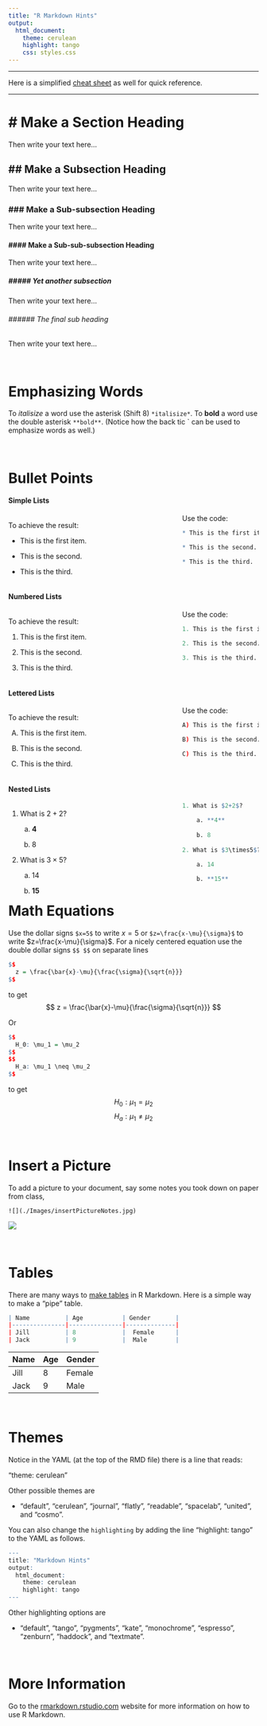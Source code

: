 ```yaml
---
title: "R Markdown Hints"
output: 
  html_document: 
    theme: cerulean
    highlight: tango
    css: styles.css
---
```


<script type="text/javascript">
 function showhide(id) {
    var e = document.getElementById(id);
    e.style.display = (e.style.display == 'block') ? 'none' : 'block';
 }
</script>

----

Here is a simplified [cheat sheet](https://www.rstudio.com/wp-content/uploads/2015/02/rmarkdown-cheatsheet.pdf) as well for quick reference.

----

# \# Make a Section Heading

Then write your text here...

## \#\# Make a Subsection Heading

Then write your text here...

### \#\#\# Make a Sub-subsection Heading

Then write your text here...

#### \#\#\#\# Make a Sub-sub-subsection Heading

Then write your text here...

##### \#\#\#\#\# Yet another subsection

Then write your text here...

###### \#\#\#\#\#\# The final sub heading

Then write your text here...



<br />

# Emphasizing Words

To *italisize* a word use the asterisk (Shift 8) `*italisize*`. To **bold** a word use the double asterisk `**bold**`. (Notice how the back tic ` ` ` can be used to emphasize words as well.)

<br />

# Bullet Points

#### Simple Lists

<div style="float:left;width:300px;">
To achieve the result:

* This is the first item.

* This is the second.

* This is the third.

</div>

<div style="padding-left:350px;">

Use the code:

```r
* This is the first item.

* This is the second.

* This is the third.
```
</div>

<div style="clear:both;"></div>

#### Numbered Lists

<div style="float:left;width:300px;">

To achieve the result:

1. This is the first item.

2. This is the second.

3. This is the third.

</div>

<div style="padding-left:350px;">

Use the code:

```r
1. This is the first item.

2. This is the second.

3. This is the third.
```

</div>

<div style="clear:both;"></div>

#### Lettered Lists

<div style="float:left;width:300px;">

To achieve the result:

A) This is the first item.

B) This is the second.

C) This is the third.

</div>

<div style="padding-left:350px;">
Use the code:

```r
A) This is the first item.

B) This is the second.

C) This is the third.
```


</div>

<div style="clear:both;"></div>


#### Nested Lists

<div style="float:left;width:300px;">

1. What is $2+2$?

    a. **4**
    
    b. 8
  
2. What is $3\times5$?

    a. 14
    
    b. **15**

</div>

<div style="padding-left:350px;">

```r
1. What is $2+2$?

    a. **4**
    
    b. 8
  
2. What is $3\times5$?

    a. 14
    
    b. **15**

```

</div>
    
# Math Equations

Use the dollar signs `$x=5$` to write $x=5$ or `$z=\frac{x-\mu}{\sigma}$` to write $z=\frac{x-\mu}{\sigma}$. For a nicely centered equation use the double dollar signs `$$ $$` on separate lines 

```r
$$
  z = \frac{\bar{x}-\mu}{\frac{\sigma}{\sqrt{n}}}
$$
```

to get
$$
  z = \frac{\bar{x}-\mu}{\frac{\sigma}{\sqrt{n}}}
$$

Or

```r
$$
  H_0: \mu_1 = \mu_2
$$
$$ 
  H_a: \mu_1 \neq \mu_2
$$
```

to get
$$
  H_0: \mu_1 = \mu_2
$$
$$ 
  H_a: \mu_1 \neq \mu_2
$$

<br />

# Insert a Picture

To add a picture to your document, say some notes you took down on paper from class,

`![](./Images/insertPictureNotes.jpg)`

![](./Images/insertPictureNotes.jpg)

<br />

# Tables

There are many ways to [make tables](http://rmarkdown.rstudio.com/authoring_pandoc_markdown.html#tables) in R Markdown. Here is a simple way to make a "pipe" table.

```r
| Name          | Age           | Gender       | 
|---------------|---------------|--------------|
| Jill          | 8             |  Female      |
| Jack          | 9             |  Male        |
```

| Name          | Age           | Gender       | 
|---------------|---------------|--------------|
| Jill          | 8             |  Female      |
| Jack          | 9             |  Male        |


<br />

# Themes

Notice in the YAML (at the top of the RMD file) there is a line that reads:

"theme: cerulean"

Other possible themes are

* "default", "cerulean", "journal", "flatly", "readable", "spacelab", "united", and "cosmo".

You can also change the `highlighting` by adding the line "highlight: tango" to the YAML as follows.

```r
---
title: "Markdown Hints"
output: 
  html_document:
    theme: cerulean
    highlight: tango
---
```

Other highlighting options are

* "default", "tango", "pygments", "kate", "monochrome", "espresso", "zenburn", "haddock", and "textmate".

<br />

# 

# More Information

Go to the [rmarkdown.rstudio.com](http://rmarkdown.rstudio.com/html_document_format.html) website for more information on how to use R Markdown.

